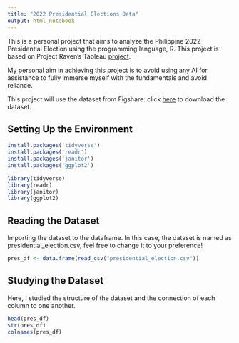 ```yaml
---
title: "2022 Presidential Elections Data"
output: html_notebook
---
```


This is a personal project that aims to analyze the Philippine 2022 Presidential Election using the programming language, R. This project is based on Project Raven's Tableau [project](https://www.facebook.com/61562294530876/posts/pfbid02bwLWd45JfRSiCbmaFYBJRfM4WbYD6diK8rBAHRzoDjDwoZF8DWW8HZJ6gKJRhp9tl/). 

My personal aim in achieving this project is to avoid using any AI for assistance to fully immerse myself with the fundamentals and avoid reliance.

This project will use the dataset from Figshare: click [here](https://figshare.com/articles/dataset/2022_Presidential_Elections_Data/19755469?file=35101492) to download the dataset.

## Setting Up the Environment

```r
install.packages('tidyverse')
install.packages('readr')
install.packages('janitor')
install.packages('ggplot2')

library(tidyverse)
library(readr)
library(janitor)
library(ggplot2)

```
## Reading the Dataset

Importing the dataset to the dataframe. In this case, the dataset is named as presidential_election.csv, feel free to change it to your preference!

```r
pres_df <- data.frame(read_csv("presidential_election.csv"))

```


## Studying the Dataset

Here, I studied the structure of the dataset and the connection of each column to one another.

```r
head(pres_df)
str(pres_df)
colnames(pres_df)
```



